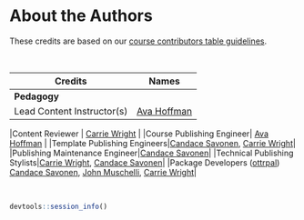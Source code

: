 
# About the Authors {-}

These credits are based on our [course contributors table guidelines](https://www.ottrproject.org/more_features.html#giving-credits-to-contributors).

&nbsp;
&nbsp;

|Credits|Names|
|-------|-----|
|**Pedagogy**||
|Lead Content Instructor(s)| [Ava Hoffman] |
<!-- |Lecturer(s) (include chapter name/link in parentheses if only for specific chapters) - make new line if more than one chapter involved| Delivered the course in some way - video or audio| -->
<!-- |Content Author(s) (include chapter name/link in parentheses if only for specific chapters) - make new line if more than one chapter involved | If any other authors besides lead instructor| -->
<!-- |Content Contributor(s) (include section name/link in parentheses) - make new line if more than one section involved|  Wrote less than a chapter| -->
|Content Reviewer | [Carrie Wright] |
<!-- |Content Director(s) | Helped guide the content direction| -->
<!-- |Content Consultants (include chapter name/link in parentheses or word "General") - make new line if more than one chapter involved | Gave high level advice on content| -->
<!-- |Acknowledgments| Gave small assistance to content but not to the level of consulting | -->
<!-- |**Production**|| -->
<!-- |Content Publisher(s)| Helped with publishing platform| -->
<!-- |Content Publishing Reviewer(s)| Reviewed overall content and aesthetics on publishing platform| -->
<!-- |**Technical**|| -->
|Course Publishing Engineer| [Ava Hoffman] |
|Template Publishing Engineers|[Candace Savonen], [Carrie Wright]|
|Publishing Maintenance Engineer|[Candace Savonen]|
|Technical Publishing Stylists|[Carrie Wright], [Candace Savonen]|
|Package Developers ([ottrpal]) [Candace Savonen], [John Muschelli], [Carrie Wright]|
<!-- |**Art and Design**|| -->
<!-- |Illustrator(s)| Created graphics for the course| -->
<!-- |Figure Artist(s)| Created figures/plots for course| -->
<!-- |Videographer(s)| Filmed videos| -->
<!-- |Videography Editor(s)| Edited film| -->
<!-- |Audiographer(s)| Recorded audio| -->
<!-- |Audiography Editor(s)| Edited audio recordings| -->
<!-- |**Funding**|| -->
<!-- |Funder(s)| Institution/individual who funded course including grant number| -->
<!-- |Funding Staff| Staff members who help with funding| -->

&nbsp;

```r
devtools::session_info()
```

<!-- Author information -->

[FirstName LastName]: link to personal website
[John Muschelli]: https://johnmuschelli.com/
[Candace Savonen]: https://www.cansavvy.com/
[Carrie Wright]: https://carriewright11.github.io/
[Ava Hoffman]: https://www.avahoffman.com/

<!-- Links -->

[ottrpal]: https://github.com/jhudsl/ottrpal

<!-- Fill out this table using these instructions: https://github.com/jhudsl/OTTR_Template/wiki/How-to-give-credits

For JHU courses, You will need to add Ira as a credit:

|Content Publisher|[Ira Gooding]|
...
[Ira Gooding]: https://publichealth.jhu.edu/faculty/4130/ira-gooding
-->
